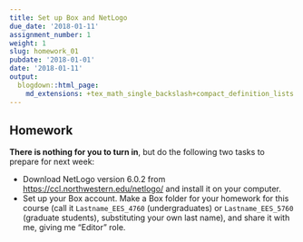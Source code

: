 ```yaml
---
title: Set up Box and NetLogo
due_date: '2018-01-11'
assignment_number: 1
weight: 1
slug: homework_01
pubdate: '2018-01-01'
date: '2018-01-11'
output:
  blogdown::html_page:
    md_extensions: +tex_math_single_backslash+compact_definition_lists
---
```

## Homework
**There is nothing for you to turn in**, but do the following two tasks to prepare for next week:

* Download NetLogo version 6.0.2 from <https://ccl.northwestern.edu/netlogo/> and install it on your computer.
* Set up your Box account. Make a Box folder for your homework for this course (call it `Lastname_EES_4760` (undergraduates) or `Lastname_EES_5760` (graduate students), substituting your own last name), and share it with me, giving me "Editor" role.

